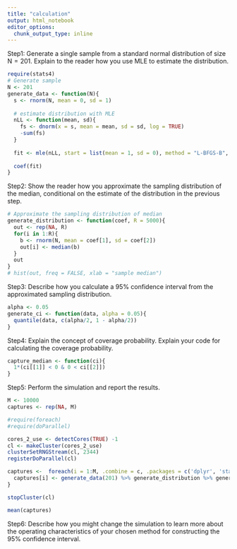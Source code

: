 ```yaml
---
title: "calculation"
output: html_notebook
editor_options: 
  chunk_output_type: inline
---
```


Step1: Generate a single sample from a standard normal distribution of size N = 201. Explain to the reader how you use MLE to estimate the distribution.

```r
require(stats4)
# Generate sample
N <- 201
generate_data <- function(N){
  s <- rnorm(N, mean = 0, sd = 1)
  
  # estimate distribution with MLE
  nLL <- function(mean, sd){
    fs <- dnorm(x = s, mean = mean, sd = sd, log = TRUE)
    -sum(fs)
  }
  
  fit <- mle(nLL, start = list(mean = 1, sd = 0), method = "L-BFGS-B", lower = c(0, 0.01))
  
  coef(fit)
}
```


Step2: Show the reader how you approximate the sampling distribution of the median, conditional on the estimate of the distribution in the previous step.

```r
# Approximate the sampling distribution of median
generate_distribution <- function(coef, R = 5000){
  out <- rep(NA, R)
  for(i in 1:R){
    b <- rnorm(N, mean = coef[1], sd = coef[2])
    out[i] <- median(b)
  }
  out
}
# hist(out, freq = FALSE, xlab = "sample median")
```


Step3: Describe how you calculate a 95% confidence interval from the approximated sampling distribution.

```r
alpha <- 0.05
generate_ci <- function(data, alpha = 0.05){
  quantile(data, c(alpha/2, 1 - alpha/2))
}
```


Step4: Explain the concept of coverage probability. Explain your code for calculating the coverage probability.

```r
capture_median <- function(ci){
  1*(ci[[1]] < 0 & 0 < ci[[2]])
}
```


Step5: Perform the simulation and report the results.

```r
M <- 10000
captures <- rep(NA, M)

#require(foreach)
#require(doParallel)

cores_2_use <- detectCores(TRUE) -1
cl <- makeCluster(cores_2_use)
clusterSetRNGStream(cl, 2344)
registerDoParallel(cl)

captures <-  foreach(i = 1:M, .combine = c, .packages = c('dplyr', 'stats4')) %dopar% {
  captures[i] <- generate_data(201) %>% generate_distribution %>% generate_ci %>% capture_median
}

stopCluster(cl)

mean(captures)
```


Step6: Describe how you might change the simulation to learn more about the operating characteristics of your chosen method for constructing the 95% confidence interval.

